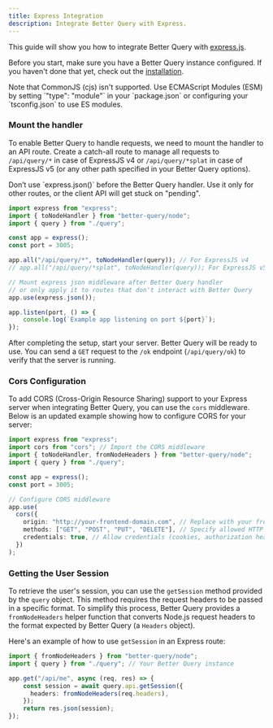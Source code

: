 ```yaml
---
title: Express Integration
description: Integrate Better Query with Express.
---
```


This guide will show you how to integrate Better Query with [express.js](https://expressjs.com/).

Before you start, make sure you have a Better Query instance configured. If you haven't done that yet, check out the [installation](/docs/installation).

<Callout>
Note that CommonJS (cjs) isn't supported. Use ECMAScript Modules (ESM) by setting `"type": "module"` in your `package.json` or configuring your `tsconfig.json` to use ES modules.
</Callout>

### Mount the handler

To enable Better Query to handle requests, we need to mount the handler to an API route. Create a catch-all route to manage all requests to `/api/query/*` in case of ExpressJS v4 or `/api/query/*splat` in case of ExpressJS v5 (or any other path specified in your Better Query options).

<Callout type="warn">
Don’t use `express.json()` before the Better Query handler. Use it only for other routes, or the client API will get stuck on "pending".
</Callout>

```ts title="server.ts"
import express from "express";
import { toNodeHandler } from "better-query/node";
import { query } from "./query";

const app = express();
const port = 3005;

app.all("/api/query/*", toNodeHandler(query)); // For ExpressJS v4
// app.all("/api/query/*splat", toNodeHandler(query)); For ExpressJS v5 

// Mount express json middleware after Better Query handler
// or only apply it to routes that don't interact with Better Query
app.use(express.json());

app.listen(port, () => {
	console.log(`Example app listening on port ${port}`);
});
```

After completing the setup, start your server. Better Query will be ready to use. You can send a `GET` request to the `/ok` endpoint (`/api/query/ok`) to verify that the server is running.


### Cors Configuration

To add CORS (Cross-Origin Resource Sharing) support to your Express server when integrating Better Query, you can use the `cors` middleware. Below is an updated example showing how to configure CORS for your server:

```ts
import express from "express";
import cors from "cors"; // Import the CORS middleware
import { toNodeHandler, fromNodeHeaders } from "better-query/node";
import { query } from "./query";

const app = express();
const port = 3005;

// Configure CORS middleware
app.use(
  cors({
    origin: "http://your-frontend-domain.com", // Replace with your frontend's origin
    methods: ["GET", "POST", "PUT", "DELETE"], // Specify allowed HTTP methods
    credentials: true, // Allow credentials (cookies, authorization headers, etc.)
  })
);
```

### Getting the User Session

To retrieve the user's session, you can use the `getSession` method provided by the `query` object. This method requires the request headers to be passed in a specific format. To simplify this process, Better Query provides a `fromNodeHeaders` helper function that converts Node.js request headers to the format expected by Better Query (a `Headers` object).

Here's an example of how to use `getSession` in an Express route:

```ts title="server.ts"
import { fromNodeHeaders } from "better-query/node";
import { query } from "./query"; // Your Better Query instance

app.get("/api/me", async (req, res) => {
 	const session = await query.api.getSession({
      headers: fromNodeHeaders(req.headers),
    });
	return res.json(session);
});
```
